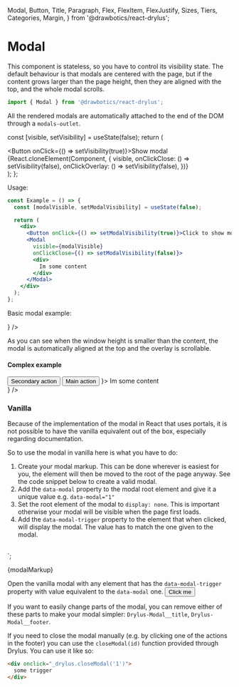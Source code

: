   Modal,
  Button,
  Title,
  Paragraph,
  Flex,
  FlexItem,
  FlexJustify,
  Sizes,
  Tiers,
  Categories,
  Margin,
} from '@drawbotics/react-drylus';




# Modal

This component is stateless, so you have to control its visibility state. The default behaviour is that modals are centered with the page, but if the content grows larger than the page height, then they are aligned with the top, and the whole modal scrolls.
```jsx
import { Modal } from '@drawbotics/react-drylus';
```
All the rendered modals are automatically attached to the end of the DOM through a `modals-outlet`.


  const [visible, setVisibility] = useState(false);
  return (
    <div>
      <Button onClick={() => setVisibility(true)}>Show modal</Button>
      {React.cloneElement(Component, {
        visible,
        onClickClose: () => setVisibility(false),
        onClickOverlay: () => setVisibility(false),
      })}
    </div>
  );
};


Usage:
```jsx
const Example = () => {
  const [modalVisible, setModalVisibility] = useState(false);

  return (
    <div>
      <Button onClick={() => setModalVisibility(true)}>Click to show modal</Button>
      <Modal
        visible={modalVisible}
        onClickClose={() => setModalVisibility(false)}>
        <div>
          Im some content
        </div>
      </Modal>
    </div>
  );
};
```

Basic modal example:

<Playground component={Modal}>
  <ModalController component={
    <Modal visible={false}>
      <Title size={4}>Im some content</Title>
      <div style={{ height: 500, background: 'linear-gradient(red, blue)' }} />
    </Modal>
  } />
</Playground>

As you can see when the window height is smaller than the content, the modal is automatically aligned at the top and the overlay is scrollable.

#### Complex example
<Playground>
  <ModalController component={
    <Modal visible={false} title="Modal title" footer={
      <Flex justify={FlexJustify.END}>
        <FlexItem>
          <Margin size={{ right: Sizes.EXTRA_SMALL }}>
            <Button tier={Tiers.TERTIARY}>Secondary action</Button>
          </Margin>
        </FlexItem>
        <FlexItem>
          <Button category={Categories.BRAND}>Main action</Button>
        </FlexItem>
      </Flex>
    }>
      <Paragraph>Im some content</Paragraph>
      <div style={{ height: 500, background: 'linear-gradient(red, blue)' }} />
    </Modal>
  } />
</Playground>


### Vanilla

Because of the implementation of the modal in React that uses portals, it is not possible to have the vanilla equivalent out of the box, especially regarding documentation.

So to use the modal in vanilla here is what you have to do:

1. Create your modal markup. This can be done wherever is easiest for you, the element will then be moved to the root of the page anyway. See the code snippet below to create a valid modal.
2. Add the `data-modal` property to the modal root element and give it a unique value e.g. `data-modal="1"`
3. Set the root element of the modal to `display: none`. This is important otherwise your modal will be visible when the page first loads.
4. Add the `data-modal-trigger` property to the element that when clicked, will display the modal. The value has to match the one given to the modal.

<br />

<div data-modal="1" class="Drylus-Modal__overlay" style="display: none">
  <div class="Drylus-Modal__container" data-element="container">
    <div class="Drylus-Modal__root">
      <div class="Drylus-Modal__close">
        <button data-element="close" class="Drylus-Button__root Drylus-Button__small Drylus-Button__round Drylus-Button__roundSmall Drylus-Button__tertiary">
          <i class="Drylus-Icon__root Drycon Drycon-x"></i>
        </button>
      </div>
      <div class="Drylus-Modal__title">
        <h4 class="Drylus-Title__root Drylus-Title__h4 Drylus-Title__noMargin">Modal title</h4>
      </div>
      <div class="Drylus-Modal__content">
        <p class="Drylus-Paragraph__root">Im some content</p>
        <div style="height: 300px"></div>
      </div>
      <div class="Drylus-Modal__footer">
        <div class="Drylus-Flex__root Drylus-Flex__horizontal Drylus-Flex__justifyEnd Drylus-Flex__alignCenter">
          <div class="Drylus-Flex__item">
            <div class="Drylus-Margin__root Drylus-Margin__resetMargin Drylus-Margin__extraSmallRight">
              <button class="Drylus-Button__root Drylus-Button__tertiary">Secondary action</button>
            </div>
          </div>
          <div class="Drylus-Flex__item">
            <button onclick="_drylus.closeModal('1')" class="Drylus-Button__root Drylus-Button__brand">Main action</button>
          </div>
        </div>
      </div>
    </div>
  </div>
</div>
`;

<CodeBox mode="html" format type="vanilla">{modalMarkup}</CodeBox>

<div dangerouslySetInnerHTML={{ __html: modalMarkup }} />

Open the vanilla modal with any element that has the `data-modal-trigger` property with value equivalent to the `data-modal` one.
<Playground>
  <button className="Drylus-Button__root" data-modal-trigger="1">
    Click me
  </button>
</Playground>

If you want to easily change parts of the modal, you can remove either of these parts to make your modal simpler: `Drylus-Modal__title`, `Drylus-Modal__footer`.

If you need to close the modal manually (e.g. by clicking one of the actions in the footer) you can use the `closeModal(id)` function provided through Drylus. You can use it like so:

```html
<div onclick="_drylus.closeModal('1')">
  some trigger
</div>
```